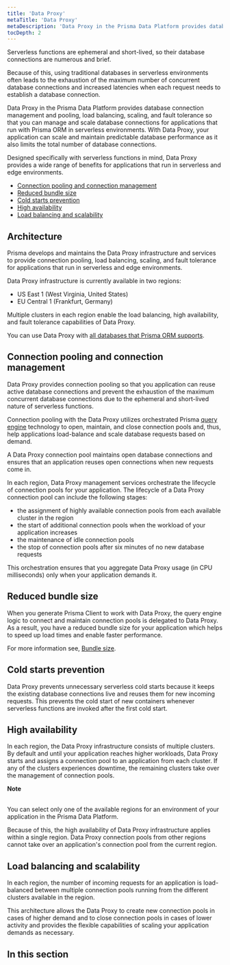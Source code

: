 ```yaml
---
title: 'Data Proxy'
metaTitle: 'Data Proxy'
metaDescription: 'Data Proxy in the Prisma Data Platform provides database connection management and pooling, load balancing, scaling, and fault tolerance features so that you can manage and scale database connections for applications that use Prisma ORM. With Data Proxy, your application can scale and maintain predictable database performance as it also limits the total number of database connections.'
tocDepth: 2
---
```


<TopBlock>

Serverless functions are ephemeral and short-lived, so their database connections are numerous and brief.

Because of this, using traditional databases in serverless environments often leads to the exhaustion of the maximum number of concurrent database connections and increased latencies when each request needs to establish a database connection.

Data Proxy in the Prisma Data Platform provides database connection management and pooling, load balancing, scaling, and fault tolerance so that you can manage and scale database connections for applications that run with Prisma ORM in serverless environments. With Data Proxy, your application can scale and maintain predictable database performance as it also limits the total number of database connections.

Designed specifically with serverless functions in mind, Data Proxy provides a wide range of benefits for applications that run in serverless and edge environments.

* [Connection pooling and connection management](/data-platform/data-proxy#connection-pooling-and-connection-management)
* [Reduced bundle size](/data-platform/data-proxy#reduced-bundle-size)
* [Cold starts prevention](/data-platform/data-proxy#cold-starts-prevention)
* [High availability](/data-platform/data-proxy#high-availability)
* [Load balancing and scalability](/data-platform/data-proxy#load-balancing-and-scalability)

</TopBlock>

## Architecture

Prisma develops and maintains the Data Proxy infrastructure and services to provide connection pooling, load balancing, scaling, and fault tolerance for applications that run in serverless and edge environments.

Data Proxy infrastructure is currently available in two regions:

* US East 1 (West Virginia, United States)
* EU Central 1 (Frankfurt, Germany)

Multiple clusters in each region enable the load balancing, high availability, and fault tolerance capabilities of Data Proxy.

You can use Data Proxy with [all databases that Prisma ORM supports](/reference/database-reference/supported-databases).

## Connection pooling and connection management

Data Proxy provides connection pooling so that you application can reuse active database connections and prevent the exhaustion of the maximum concurrent database connections due to the ephemeral and short-lived nature of serverless functions.

Connection pooling with the Data Proxy utilizes orchestrated Prisma [query engine](/concepts/components/prisma-engines/query-engine) technology to open, maintain, and close connection pools and, thus, help applications load-balance and scale database requests based on demand.

A Data Proxy connection pool maintains open database connections and ensures that an application reuses open connections when new requests come in.

In each region, Data Proxy management services orchestrate the lifecycle of connection pools for your application. The lifecycle of a Data Proxy connection pool can include the following stages:

* the assignment of highly available connection pools from each available cluster in the region
* the start of additional connection pools when the workload of your application increases
* the maintenance of idle connection pools
* the stop of connection pools after six minutes of no new database requests

This orchestration ensures that you aggregate Data Proxy usage (in CPU milliseconds) only when your application demands it.

## Reduced bundle size

When you generate Prisma Client to work with Data Proxy, the query engine logic to connect and maintain connection pools is delegated to Data Proxy. As a result, you have a reduced bundle size for your application which helps to speed up load times and enable faster performance.

For more information see, [Bundle size](/data-platform/data-proxy/bundle-size).

## Cold starts prevention

Data Proxy prevents unnecessary serverless cold starts because it keeps the existing database connections live and reuses them for new incoming requests. This prevents the cold start of new containers whenever serverless functions are invoked after the first cold start.

## High availability

In each region, the Data Proxy infrastructure consists of multiple clusters. By default and until your application reaches higher workloads, Data Proxy starts and assigns a connection pool to an application from each cluster. If any of the clusters experiences downtime, the remaining clusters take over the management of connection pools.

<Admonition>

**Note**<br /><br />

You can select only one of the available regions for an environment of your application in the Prisma Data Platform.

Because of this, the high availability of Data Proxy infrastructure applies within a single region. Data Proxy connection pools from other regions cannot take over an application's connection pool from the current region.

</Admonition>

## Load balancing and scalability

In each region, the number of incoming requests for an application is load-balanced between multiple connection pools running from the different clusters available in the region.

This architecture allows the Data Proxy to create new connection pools in cases of higher demand and to close connection pools in cases of lower activity and provides the flexible capabilities of scaling your application demands as necessary.

## In this section

<Subsections />